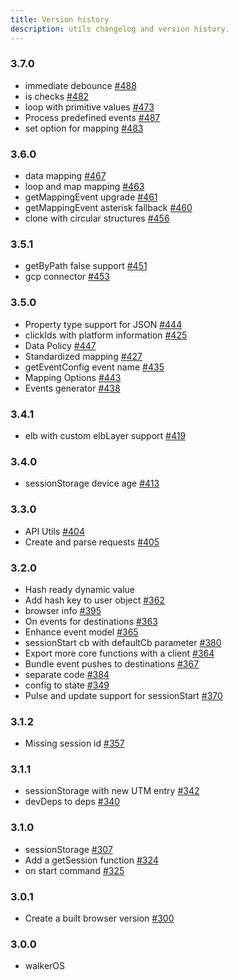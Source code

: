 ```yaml
---
title: Version history
description: utils changelog and version history.
---
```


### 3.7.0

- immediate debounce [#488](https://github.com/elbwalker/walkerOS/issues/488)
- is checks [#482](https://github.com/elbwalker/walkerOS/issues/482)
- loop with primitive values
  [#473](https://github.com/elbwalker/walkerOS/issues/473)
- Process predefined events
  [#487](https://github.com/elbwalker/walkerOS/issues/487)
- set option for mapping
  [#483](https://github.com/elbwalker/walkerOS/issues/483)

### 3.6.0

- data mapping [#467](https://github.com/elbwalker/walkerOS/issues/467)
- loop and map mapping [#463](https://github.com/elbwalker/walkerOS/issues/463)
- getMappingEvent upgrade
  [#461](https://github.com/elbwalker/walkerOS/issues/461)
- getMappingEvent asterisk fallback
  [#460](https://github.com/elbwalker/walkerOS/issues/460)
- clone with circular structures
  [#456](https://github.com/elbwalker/walkerOS/issues/456)

### 3.5.1

- getByPath false support
  [#451](https://github.com/elbwalker/walkerOS/issues/451)
- gcp connector [#453](https://github.com/elbwalker/walkerOS/issues/453)

### 3.5.0

- Property type support for JSON
  [#444](https://github.com/elbwalker/walkerOS/issues/444)
- clickIds with platform information
  [#425](https://github.com/elbwalker/walkerOS/issues/425)
- Data Policy [#447](https://github.com/elbwalker/walkerOS/issues/447)
- Standardized mapping [#427](https://github.com/elbwalker/walkerOS/issues/427)
- getEventConfig event name
  [#435](https://github.com/elbwalker/walkerOS/issues/435)
- Mapping Options [#443](https://github.com/elbwalker/walkerOS/issues/443)
- Events generator [#438](https://github.com/elbwalker/walkerOS/issues/438)

### 3.4.1

- elb with custom elbLayer support
  [#419](https://github.com/elbwalker/walkerOS/issues/419)

### 3.4.0

- sessionStorage device age
  [#413](https://github.com/elbwalker/walkerOS/issues/413)

### 3.3.0

- API Utils [#404](https://github.com/elbwalker/walkerOS/issues/404)
- Create and parse requests
  [#405](https://github.com/elbwalker/walkerOS/issues/405)

### 3.2.0

- Hash ready dynamic value
- Add hash key to user object
  [#362](https://github.com/elbwalker/walkerOS/issues/362)
- browser info [#395](https://github.com/elbwalker/walkerOS/issues/395)
- On events for destinations
  [#363](https://github.com/elbwalker/walkerOS/issues/363)
- Enhance event model [#365](https://github.com/elbwalker/walkerOS/issues/365)
- sessionStart cb with defaultCb parameter
  [#380](https://github.com/elbwalker/walkerOS/issues/380)
- Export more core functions with a client
  [#364](https://github.com/elbwalker/walkerOS/issues/364)
- Bundle event pushes to destinations
  [#367](https://github.com/elbwalker/walkerOS/issues/367)
- separate code [#384](https://github.com/elbwalker/walkerOS/issues/384)
- config to state [#349](https://github.com/elbwalker/walkerOS/issues/349)
- Pulse and update support for sessionStart
  [#370](https://github.com/elbwalker/walkerOS/issues/370)

### 3.1.2

- Missing session id [#357](https://github.com/elbwalker/walkerOS/issues/357)

### 3.1.1

- sessionStorage with new UTM entry
  [#342](https://github.com/elbwalker/walkerOS/issues/342)
- devDeps to deps [#340](https://github.com/elbwalker/walkerOS/issues/340)

### 3.1.0

- sessionStorage [#307](https://github.com/elbwalker/walkerOS/issues/307)
- Add a getSession function
  [#324](https://github.com/elbwalker/walkerOS/issues/324)
- on start command [#325](https://github.com/elbwalker/walkerOS/issues/325)

### 3.0.1

- Create a built browser version
  [#300](https://github.com/elbwalker/walkerOS/issues/300)

### 3.0.0

- walkerOS
